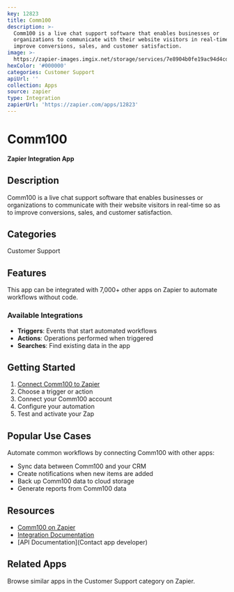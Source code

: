```yaml
---
key: 12823
title: Comm100
description: >-
  Comm100 is a live chat support software that enables businesses or
  organizations to communicate with their website visitors in real-time so as to
  improve conversions, sales, and customer satisfaction.
image: >-
  https://zapier-images.imgix.net/storage/services/7e8904b0fe19ac94d4cd9f99124ec331.png?auto=format%2Ccompress&ixlib=python-3.0.0&q=50
hexColor: '#000000'
categories: Customer Support
apiUrl: ''
collection: Apps
source: zapier
type: Integration
zapierUrl: 'https://zapier.com/apps/12823'
---
```

# Comm100

**Zapier Integration App**

## Description

Comm100 is a live chat support software that enables businesses or organizations to communicate with their website visitors in real-time so as to improve conversions, sales, and customer satisfaction.

## Categories

Customer Support

## Features

This app can be integrated with 7,000+ other apps on Zapier to automate workflows without code.

### Available Integrations

- **Triggers**: Events that start automated workflows
- **Actions**: Operations performed when triggered
- **Searches**: Find existing data in the app

## Getting Started

1. [Connect Comm100 to Zapier](https://zapier.com/apps/12823)
2. Choose a trigger or action
3. Connect your Comm100 account
4. Configure your automation
5. Test and activate your Zap

## Popular Use Cases

Automate common workflows by connecting Comm100 with other apps:

- Sync data between Comm100 and your CRM
- Create notifications when new items are added
- Back up Comm100 data to cloud storage
- Generate reports from Comm100 data

## Resources

- [Comm100 on Zapier](https://zapier.com/apps/12823)
- [Integration Documentation](https://zapier.com/apps/12823/integrations)
- [API Documentation](Contact app developer)

## Related Apps

Browse similar apps in the Customer Support category on Zapier.
